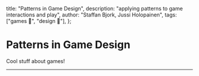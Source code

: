   title: "Patterns in Game Design",
  description: "applying patterns to game interactions and play",
  author: "Staffan Bjork, Jussi Holopainen",
  tags: ["games 🎲", "design 📐"],
};

<PLHead title={meta.title} description={meta.description} />

<PLMeta
  title={meta.title}
  description={meta.description}
  author={meta.author}
  tags={meta.tags}
/>

# Patterns in Game Design

Cool stuff about games!

---

<PLLinks>
  <PLLink
    title="Patterns in Game Design (Goodreads)"
    url="https://www.goodreads.com/en/book/show/892433"
  />
  <PLLink
    title="Patterns in Game Design - online"
    url="https://tecfa.unige.ch/tecfa/maltt/VIP/Ressources/Articles/Game%20Design%20Patterns/"
  />
</PLLinks>
